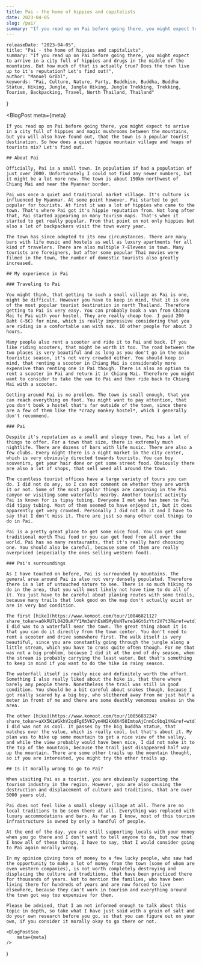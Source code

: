 ```yaml
---
title: Pai - the home of hippies and capitalists
date: 2023-04-05
slug: /pai/
summary: "If you read up on Pai before going there, you might expect to arrive in a city full of hippies and drugs in the middle of the mountains. But how much of that is actually true? Does the town live up to it's reputation? Let's find out!"
---
```



    releaseDate: "2023-04-05",
    title: "Pai - the home of hippies and capitalists",
    summary: "If you read up on Pai before going there, you might expect to arrive in a city full of hippies and drugs in the middle of the mountains. But how much of that is actually true? Does the town live up to it's reputation? Let's find out!",
    author: "Manuel Gröbl",
    keywords: "Pai, Culture, Nature, Party, Buddhism, Buddha, Buddha Statue, Hiking, Jungle, Jungle Hiking, Jungle Trekking, Trekking, Tourism, Backpacking, Travel, North Thailand, Thailand"
}

<BlogPost 
    meta={meta}
>

    If you read up on Pai before going there, you might expect to arrive in a city full of hippies and magic mushrooms between the mountains, but you will also have found out, that the town is a popular tourist destination. So how does a quiet hippie mountain village and heaps of tourists mix? Let's find out.

    ## About Pai

    Officially, Pai is a small town. In population if had a population of just over 2000. Unfortunately I could not find any newer numbers, but it might be a lot more now. The town is about 150km northwest of Chiang Mai and near the Myanmar border.

    Pai was once a quiet and traditional market village. It's culture is influenced by Myanmar. At some point however, Pai started to get popular for tourists. At first it was a lot of hippies who came to the town. That's where Pai got it's hippie reputation from. Not long after that, Pai started appearing on many tourism maps. That's when it started to get really popular. From that point on not only hippies but also a lot of backpackers visit the town every year.

    The town has since adopted to its new circumstances. There are many bars with life music and hostels as well as luxury apartments for all kind of travelers. There are also multiple 7-Elevens in town. Many tourists are foreigners, but after some popular Thai movies were filmed in the town, the number of domestic tourists also greatly increased.

    ## My experience in Pai

    ### Traveling to Pai

    You might think, that getting to such a small village as Pai is one, might be difficult. However you have to keep in mind, that it is one of the most popular tourist destination in north Thailand. Therefore getting to Pai is very easy. You can probably book a van from Chiang Mai to Pai with your hostel. They are really cheap too. I paid 200 Baht (~5€) for mine, which is really impressive considering that you are riding in a comfortable van with max. 10 other people for about 3 hours.

    Many people also rent a scooter and ride it to Pai and back. If you like riding scooters, that might be worth it too. The road between the two places is very beautiful and as long as you don't go in the main touristic season, it's not very crowded either. You should keep in mind, that renting a scooter in Chiang Mai is considerably more expensive than renting one in Pai though. There is also an option to rent a scooter in Pai and return it in Chiang Mai. Therefore you might want to consider to take the van to Pai and then ride back to Chiang Mai with a scooter.

    Getting around Pai is no problem. The town is small enough, that you can reach everything on foot. You might want to pay attention, that you don't book a hostel that's far outside of the town, since there are a few of them like the *crazy monkey hostel*, which I generally don't recommend.

    ### Pai

    Despite it's reputation as a small and sleepy town, Pai has a lot of things to offer. For a town that size, there is extremely much nightlife. There are dozens of bars with life music. There are also a few clubs. Every night there is a night market in the city center, which is very obviously directed towards tourists. You can buy souvenirs, get your hair done or get some street food. Obviously there are also a lot of shops, that sell weed all around the town.

    The countless tourist offices have a large variety of tours you can do. I did not do any, so I can not comment on whether they are worth it or not. Some of the most popular things are canyoning in the Pai canyon or visiting some waterfalls nearby. Another tourist activity Pai is known for is tipsy tubing. Everyone I met who has been to Pai did tipsy tubing. Most of them seemed to have enjoyed it, but it does apparently get very crowded. Personally I did not do it and I have to say that I don't miss it. There are just so many other cool things to do in Pai.

    Pai is a pretty great place to get some nice food. You can get some traditional north Thai food or you can get food from all over the world. Pai has so many restaurants, that it's really hard choosing one. You should also be careful, because some of them are really overpriced (especially the ones selling western food).

    ### Pai's surroundings

    As I have touched on before, Pai is surrounded by mountains. The general area around Pai is also not very densely populated. Therefore there is a lot of untouched nature to see. There is so much hiking to do in the area, that you will most likely not have time to do all of it. You just have to be careful about planing routes with some trails, because many trails that look good on the map don't actually exist or are in very bad condition.

    The first [hike](https://www.komoot.com/tour/1084682112?share_token=a0kRU7L042OuKfY1Mm3ahhEsWSMyUxNTwre14Gt6zYtr2V7t3R&ref=wtd) I did was to a waterfall near the town. The great thing about it is that you can do it directly from the town center. You don't need to rent a scooter and drive somewhere first. The walk itself is very beautiful, since you are constantly going through the jungle along a little stream, which you have to cross quite often though. For me that was not a big problem, because I did it at the end of dry season, when the stream is probably carrying the least water. But that's something to keep in mind if you want to do the hike in rainy season.

    The waterfall itself is really nice and definitely worth the effort. Something I also really liked about the hike is, that there where barely any people there. Nonetheless the trail was still in good condition. You should be a bit careful about snakes though, because I got really scared by a big boy, who slithered away from me just half a meter in front of me and there are some deathly venomous snakes in the area.

    The other [hike](https://www.komoot.com/tour/1085683224?share_token=aXX5KiWGkhV2qdFg65VK7ym4N2kXdX450ImtoAjCnnCc9bq1YK&ref=wtd) I did was not as cool. It passes by the big buddha statue, that watches over the value, which is really cool, but that's about it. My plan was to hike up some mountain to get a nice view of the valley, and while the view probably would have been nice, I did not make it to the top of the mountain, because the trail just disappeared half way up the mountain. There are some other trails up the mountain thought, so if you are interested, you might try the other trails up.

    ## Is it morally wrong to go to Pai?

    When visiting Pai as a tourist, you are obviously supporting the tourism industry in the region. However, you are also causing the destruction and displacement of culture and traditions, that are over 5000 years old.

    Pai does not feel like a small sleepy village at all. There are no local traditions to be seen there at all. Everything was replaced with luxury accommodations and bars. As far as I know, most of this tourism infrastructure is owned by only a handful of people.

    At the end of the day, you are still supporting locals with your money when you go there and I don't want to tell anyone to do, but now that I know all of these things, I have to say, that I would consider going to Pai again morally wrong.

    In my opinion giving tons of money to a few lucky people, who saw had the opportunity to make a lot of money from the town (some of whom are even western companies), is not worth completely destroying and displacing the culture and traditions, that have been practiced there for thousands of years. Not to mention the families, who have been living there for hundreds of years and are now forced to live elsewhere, because they can't work in tourism and everything around the town got way too expensive for them.

    Please be advised, that I am not informed enough to talk about this topic in depth, so take what I have just said with a grain of salt and do your own research before you go, so that you can figure out on your own, if you consider it morally okay to go there or not.

</BlogPost>

    <BlogPostSeo 
        meta={meta}
    />
)